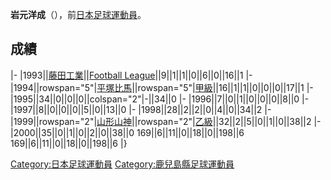 {{Infobox football biography
|name=岩元洋成
|image=
|fullname=岩元洋成
|birth_date={{Birth date and age|1970|6|27}}
|cityofbirth=[[鹿児島縣|鹿児島縣]]
|countryofbirth=[[日本|日本]]
|position=[[後衛_(足球)|後衛]]
|currentclub=
|years=1993-1998<br/>1999-2000
|clubs=[[湘南比馬|藤田工業/平塚比馬]]<br/>[[山形山神|山形山神]]
|caps(goals)=
|nationalyears=
|nationalteam=
|nationalcaps(goals)=
}}
'''岩元洋成'''（{{Bd|1970年|6月27日||}}），前[[日本|日本]][[足球|足球]][[運動員|運動員]]。

==成績==
{{Football player club statistics 1|YYN}}
{{Football player club statistics 2|JPN|YYN}}
|-
|1993||[[湘南比馬|藤田工業]]||[[Japan_Football_League|Football League]]||9||1||1||0||6||0||16||1
|-
|1994||rowspan="5"|[[湘南比馬|平塚比馬]]||rowspan="5"|[[日本職業足球甲級聯賽|甲級]]||16||1||1||0||0||0||17||1
|-
|1995||34||0||0||0||colspan="2"|-||34||0
|-
|1996||7||0||1||0||0||0||8||0
|-
|1997||8||0||0||0||5||0||13||0
|-
|1998||28||2||2||0||4||0||34||2
|-
|1999||rowspan="2"|[[山形山神|山形山神]]||rowspan="2"|[[日本職業足球乙級聯賽|乙級]]||32||2||5||0||1||0||38||2
|-
|2000||35||0||1||0||2||0||38||0
{{Football player club statistics 3|1|JPN}}169||6||11||0||18||0||198||6
{{Football player club statistics 5}}169||6||11||0||18||0||198||6
|}

{{Japan-sport-bio-stub}}
{{Soccer-player-stub}}
[[Category:日本足球運動員|Category:日本足球運動員]]
[[Category:鹿兒島縣足球運動員|Category:鹿兒島縣足球運動員]]